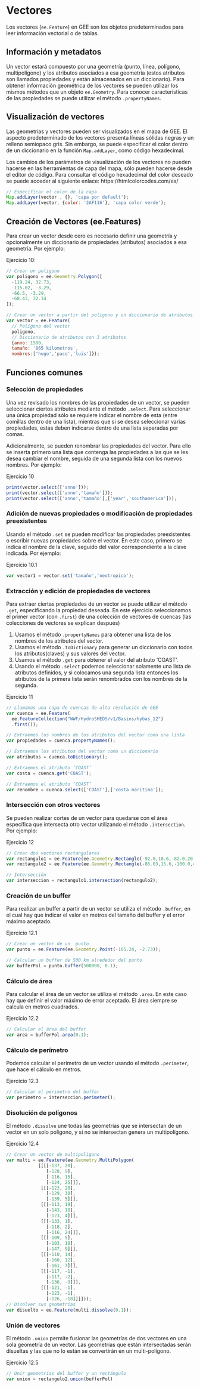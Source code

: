 \newpage
# Vectores

Los vectores (`ee.Feature`) en GEE son los objetos predeterminados para leer información vectorial o de tablas. 

## Información y metadatos

Un vector estará compuesto por una geometría (punto, línea, polígono, multipolígono) y los atributos asociados a esa geometría (estos atributos son llamados propiedades y están almacenados en un diccionario). Para obtener información geométrica de los vectores se pueden utilizar los mismos métodos que un objeto `ee.Geometry`. Para conocer características de las propiedades se puede utilizar el método `.propertyNames`.

## Visualización de vectores

Las geometrías y vectores pueden ser visualizados en el mapa de GEE. El aspecto predeterminado de los vectores presenta  líneas sólidas negras y un relleno semiopaco gris. Sin embargo, se puede especificar el  color dentro de un diccionario en la función `Map.addLayer`, como código hexadecimal.

:::: {.bluebox2 data-latex=""}
::: {.awesomeblock data-latex="{5pt}{\faLightbulb}{darkblue}"}
Los cambios de los parámetros de visualización de los vectores no pueden hacerse en las herramientas de capa del mapa, sólo pueden hacerse desde el editor de código. Para consultar el código hexadecimal del color deseado se puede acceder al siguiente enlace: https://htmlcolorcodes.com/es/
:::
::::

```js
// Especificar el color de la capa 
Map.addLayer(vector , {}, 'capa por default');
Map.addLayer(vector, {color: '2AF116'}, 'capa color verde');
```

## Creación de Vectores (ee.Features)

Para crear un vector desde cero es necesario definir una geometría y opcionalmente un diccionario de propiedades (atributos) asociados a esa geometría. Por ejemplo:

Ejercicio 10:

```js
// Crear un polígono
var poligono = ee.Geometry.Polygon([
  -119.24, 32.73,
  -115.02, -3.29,
  -66.5, -3.29,
  -68.43, 32.14
]);

// Crear un vector a partir del polígono y un diccionario de atributos.
var vector = ee.Feature(
  // Polígono del vector
  poligono,                      
  // Diccionario de atributos con 3 atributos
  {anno: 1500,                    
  tamaño: '865 kilometros',
  nombres:['hugo','paco','luis']});
```
  
## Funciones comunes

### Selección de propiedades

Una vez revisado los nombres de las propiedades de un vector, se pueden seleccionar ciertos atributos mediante el método `.select`. Para seleccionar una única propiedad sólo se requiere indicar el nombre de esta (entre comillas dentro de una lista), mientras que si se desea seleccionar varias propiedades, estas deben indicarse dentro de una lista separadas por comas. 

Adicionalmente, se pueden renombrar las propiedades del vector. Para ello se inserta primero una lista que contenga las propiedades a las que se les desea cambiar el nombre, seguida de una segunda lista con los nuevos nombres. Por ejemplo:

Ejercicio 10

```js
print(vector.select(['anno']));
print(vector.select(['anno','tamaño']));
print(vector.select(['anno','tamaño'],['year','southamerica']));
```

### Adición de nuevas propiedades o modificación de propiedades preexistentes

Usando el método `.set` se pueden modificar las propiedades preexistentes o escribir nuevas propiedades sobre el vector. En este caso, primero se indica el nombre de la clave, seguido del valor correspondiente a la clave indicada. Por ejemplo:

Ejercicio 10.1

```js
var vector1 = vector.set('tamaño','neotropico');
```

### Extracción y edición de propiedades de vectores

Para extraer ciertas propiedades de un vector se puede utilizar el método `.get`, especificando la propiedad deseada. En este ejercicio seleccionamos el primer vector (con `.first`) de una colección de vectores de cuencas (las colecciones de vectores se explican después)

1.	Usamos el método `.propertyNames` para obtener una lista de los nombres de los atributos del vector.
2.	Usamos el método `.toDictionary` para generar un diccionario con todos los atributos(claves) y sus valores del vector.
3.	Usamos el método `.get` para obtener el valor del atributo ‘COAST’.
4.	Usando el método `.select` podemos seleccionar solamente una lista de atributos definidos, y si colocamos una segunda lista entonces los atributos de la primera lista serán renombrados con los nombres de la segunda.

Ejercicio 11

```js
// Llamamos una capa de cuencas de alta resolución de GEE
var cuenca = ee.Feature(
  ee.FeatureCollection("WWF/HydroSHEDS/v1/Basins/hybas_12")
  .first());

// Extraemos los nombres de los atributos del vector como una lista
var propiedades = cuenca.propertyNames();

// Extraemos los atributos del vector como un diccionario
var atributos = cuenca.toDictionary();

// Extraemos el atributo ‘COAST’
var costa = cuenca.get('COAST');

// Extraemos el atributo ‘COAST’
var renombre = cuenca.select(['COAST'],['costa maritima']);
```

### Intersección con otros vectores 

Se pueden realizar cortes de un vector para quedarse con el área específica que intersecta otro vector utilizando el método `.intersection`. Por ejemplo:

Ejercicio 12

```js
// Crear dos vectores rectangulares
var rectangulo1 = ee.Feature(ee.Geometry.Rectangle(-92.0,10.6,-82.0,20.7));
var rectangulo2 = ee.Feature(ee.Geometry.Rectangle(-86.03,15.6,-100.0,40.7));

// Intersección
var interseccion = rectangulo1.intersection(rectangulo2);
```

### Creación de un buffer

Para realizar un buffer a partir de un vector se utiliza el método `.buffer`, en el cual hay que indicar el valor en metros del tamaño del buffer y el error máximo aceptado.

Ejercicio 12.1

```js
// Crear un vector de un  punto
var punto = ee.Feature(ee.Geometry.Point(-105.24, -2.73));

// Calcular un buffer de 500 km alrededor del punto
var bufferPol = punto.buffer(500000, 0.1);
```

### Cálculo de área

Para calcular el área de un vector se utiliza el método `.area`. En este caso hay que definir el valor máximo de error aceptado. El área siempre se calcula en metros cuadrados.

Ejercicio 12.2

```js
// Calcular el área del buffer
var area = bufferPol.area(0.1);
```

### Cálculo de perímetro

Podemos calcular el perímetro de un vector usando el método `.perimeter`, que hace el cálculo en metros.

Ejercicio 12.3

```js
// Calcular el perimetro del buffer
var perimetro = interseccion.perimeter();
```

### Disolución de polígonos

El método `.dissolve` une todas las geometrías que se intersectan de un vector en un solo polígono, y si no se intersectan genera un multipolígono.

Ejercicio 12.4

```js
// Crear un vector de multipoligono
var multi = ee.Feature(ee.Geometry.MultiPolygon(
            [[[[-137, 20],
               [-128, 9],
               [-116, 15],
               [-124, 25]]],
             [[[-123, 28],
               [-129, 30],
               [-139, 5]]],
             [[[-113, 19],
               [-143, 18],
               [-123, 4]]],
             [[[-133, 1],
               [-118, 2],
               [-116, 24]]],
             [[[-109, 5],
               [-103, 10],
               [-147, 9]]],
             [[[-110, 14],
               [-160, 12],
               [-161, 7]]],
             [[[-117, -1],
               [-117, -2],
               [-136, -9]]],
             [[[-121, -1],
               [-123, -1],
               [-126, -18]]]]));
// Disolver sus geometrías
var disuelto = ee.Feature(multi.dissolve(0.1));
```

### Unión de vectores

El método `.union` permite fusionar las geometrías de dos vectores en una sola geometría de un vector. Las geometrías que están intersectadas serán disueltas y las que no lo están se convertirán en un multi-polígono.

Ejercicio 12.5

```js
// Unir geometrías del buffer y un rectángulo 
var union = rectangulo2.union(bufferPol)
```

